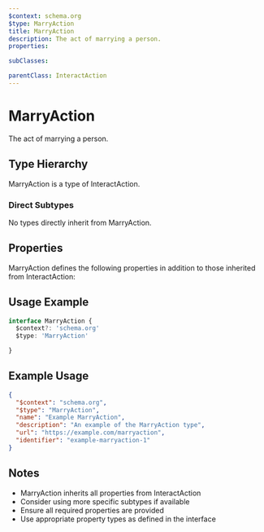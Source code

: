 ```yaml
---
$context: schema.org
$type: MarryAction
title: MarryAction
description: The act of marrying a person.
properties:

subClasses:

parentClass: InteractAction
---
```


# MarryAction

The act of marrying a person.

## Type Hierarchy

MarryAction is a type of InteractAction.

### Direct Subtypes

No types directly inherit from MarryAction.

## Properties

MarryAction defines the following properties in addition to those inherited from InteractAction:



## Usage Example

```typescript
interface MarryAction {
  $context?: 'schema.org'
  $type: 'MarryAction'

}
```

## Example Usage

```json
{
  "$context": "schema.org",
  "$type": "MarryAction",
  "name": "Example MarryAction",
  "description": "An example of the MarryAction type",
  "url": "https://example.com/marryaction",
  "identifier": "example-marryaction-1"
}
```

## Notes

- MarryAction inherits all properties from InteractAction
- Consider using more specific subtypes if available
- Ensure all required properties are provided
- Use appropriate property types as defined in the interface
